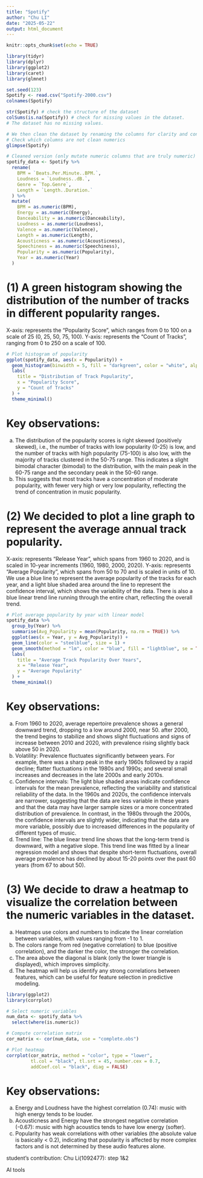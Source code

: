 ```yaml
---
title: "Spotify"
author: "Chu LI"
date: "2025-05-22"
output: html_document
---
```


```r
knitr::opts_chunk$set(echo = TRUE)
```

```r
library(tidyr)
library(dplyr)
library(ggplot2)
library(caret)
library(glmnet)
```

```r
set.seed(123)
Spotify <- read.csv("Spotify-2000.csv")
colnames(Spotify)

```


```r
str(Spotify) # check the structure of the dataset
colSums(is.na(Spotify)) # check for missing values in the dataset.
# The dataset has no missing values.

# We then clean the dataset by renaming the columns for clarity and converting the relevant columns to numeric.
# Check which columns are not clean numerics
glimpse(Spotify)

# Cleaned version (only mutate numeric columns that are truly numeric)
spotify_data <- Spotify %>%
  rename(
    BPM = `Beats.Per.Minute..BPM.`,
    Loudness = `Loudness..dB.`,
    Genre = `Top.Genre`,
    Length = `Length..Duration.`
  ) %>%
  mutate(
    BPM = as.numeric(BPM),
    Energy = as.numeric(Energy),
    Danceability = as.numeric(Danceability),
    Loudness = as.numeric(Loudness),
    Valence = as.numeric(Valence),
    Length = as.numeric(Length),
    Acousticness = as.numeric(Acousticness),
    Speechiness = as.numeric(Speechiness),
    Popularity = as.numeric(Popularity),
    Year = as.numeric(Year)
  )
```

# (1) A green histogram showing the distribution of the number of tracks in different popularity ranges.
X-axis: represents the “Popularity Score”, which ranges from 0 to 100 on a scale of 25 (0, 25, 50, 75, 100).
Y-axis: represents the “Count of Tracks”, ranging from 0 to 250 on a scale of 100.

```r
# Plot histogram of popularity
ggplot(spotify_data, aes(x = Popularity)) +
  geom_histogram(binwidth = 5, fill = "darkgreen", color = "white", alpha = 0.8) +
  labs(
    title = "Distribution of Track Popularity",
    x = "Popularity Score",
    y = "Count of Tracks"
  ) +
  theme_minimal()

```

# Key observations:
  (a) The distribution of the popularity scores is right skewed (positively skewed), i.e., the number of tracks with low popularity (0-25) is low, and the number of tracks with high popularity (75-100) is also low, with the majority of tracks clustered in the 50-75 range. This indicates a slight bimodal character (bimodal) to the distribution, with the main peak in the 60-75 range and the secondary peak in the 50-60 range.
  (b) This suggests that most tracks have a concentration of moderate popularity, with fewer very high or very low popularity, reflecting the trend of concentration in music popularity.



# (2) We decided to plot a line graph to represent the average annual track popularity.
X-axis: represents “Release Year”, which spans from 1960 to 2020, and is scaled in 10-year increments (1960, 1980, 2000, 2020).
Y-axis: represents “Average Popularity”, which spans from 50 to 70 and is scaled in units of 10.
We use a blue line to represent the average popularity of the tracks for each year, and a light blue shaded area around the line to represent the confidence interval, which shows the variability of the data. There is also a blue linear trend line running through the entire chart, reflecting the overall trend.

```r
# Plot average popularity by year with linear model
spotify_data %>%
  group_by(Year) %>%
  summarise(Avg_Popularity = mean(Popularity, na.rm = TRUE)) %>%
  ggplot(aes(x = Year, y = Avg_Popularity)) +
  geom_line(color = "steelblue", size = 1) +
  geom_smooth(method = "lm", color = "blue", fill = "lightblue", se = TRUE) + 
  labs(
    title = "Average Track Popularity Over Years",
    x = "Release Year",
    y = "Average Popularity"
  ) +
  theme_minimal()

```
# Key observations:
  (a) From 1960 to 2020, average repertoire prevalence shows a general downward trend, dropping to a low around 2000, near 50. after 2000, the trend begins to stabilize and shows slight fluctuations and signs of increase between 2010 and 2020, with prevalence rising slightly back above 50 in 2020.
  (b) Volatility: Prevalence fluctuates significantly between years. For example, there was a sharp peak in the early 1960s followed by a rapid decline; flatter fluctuations in the 1980s and 1990s; and several small increases and decreases in the late 2000s and early 2010s.
  (c) Confidence intervals: The light blue shaded areas indicate confidence intervals for the mean prevalence, reflecting the variability and statistical reliability of the data. In the 1960s and 2020s, the confidence intervals are narrower, suggesting that the data are less variable in these years and that the data may have larger sample sizes or a more concentrated distribution of prevalence. In contrast, in the 1980s through the 2000s, the confidence intervals are slightly wider, indicating that the data are more variable, possibly due to increased differences in the popularity of different types of music.
  (d) Trend line: The blue linear trend line shows that the long-term trend is downward, with a negative slope. This trend line was fitted by a linear regression model and shows that despite short-term fluctuations, overall average prevalence has declined by about 15-20 points over the past 60 years (from 67 to about 50).


# (3) We decide to draw a heatmap to visualize the correlation between the numeric variables in the dataset. 
  (a) Heatmaps use colors and numbers to indicate the linear correlation between variables, with values ranging from -1 to 1.
  (b) The colors range from red (negative correlation) to blue (positive correlation), and the darker the color, the stronger the correlation.
  (c) The area above the diagonal is blank (only the lower triangle is displayed), which improves simplicity.
  (d) The heatmap will help us identify any strong correlations between features, which can be useful for feature selection in predictive modeling.

```r
library(ggplot2)
library(corrplot)   

# Select numeric variables
num_data <- spotify_data %>%
  select(where(is.numeric))

# Compute correlation matrix
cor_matrix <- cor(num_data, use = "complete.obs")

# Plot heatmap
corrplot(cor_matrix, method = "color", type = "lower", 
         tl.col = "black", tl.srt = 45, number.cex = 0.7,
         addCoef.col = "black", diag = FALSE)

```
# Key observations:
  (a) Energy and Loudness have the highest correlation (0.74): music with high energy tends to be louder.
  (b) Acousticness and Energy have the strongest negative correlation (-0.67): music with high acoustics tends to have low energy (softer).
  (c) Popularity has weak correlations with other variables (the absolute value is basically < 0.2), indicating that popularity is affected by more complex factors and is not determined by these audio features alone.



student’s contribution:
Chu Li(1092477): step 1&2

AI tools
